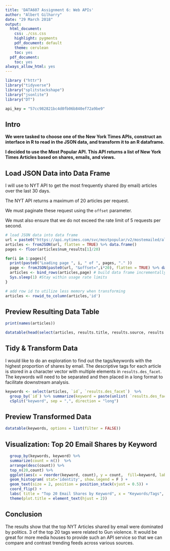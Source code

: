 ```yaml
---
title: 'DATA607 Assignment 6: Web APIs'
author: "Albert Gilharry"
date: "29 March 2018"
output:
  html_document:
    css: ./css.css
    highlight: pygments
    pdf_document: default
    theme: cerulean
    toc: yes
  pdf_document:
    toc: yes
always_allow_html: yes
---
```


```r
library ("httr")
library("tidyverse")
library("splitstackshape")
library("jsonlite")
library("DT")

api_key = "57cc982821bc4d0fb06b840ef72a9be9"
```

## Intro

<div id = "comment">
**We were tasked to choose one of the New York Times APIs, construct an interface in R to read in the JSON data, and transform it to an R dataframe.**
</div>

<div id = "solution">
**I decided to use the Most Popular API. This API returns a list of New York Times Articles based on shares, emails, and views.**
</div>


## Load JSON Data into Data Frame

<div id = "comment">
I will use to NYT API to get the most frequently shared (by email) articles over the last 30 days.

The NYT API returns a maximum of 20 articles per request.

We must paginate these request using the `offset` parameter.

We must also ensure that we do not exceed the rate limit of 5 requests per second.
</div>

<div id = "solution">
```r
# load JSON data into data frame
url = paste0("https://api.nytimes.com/svc/mostpopular/v2/mostemailed/all-sections/30.json?api-key=", api_key)
articles <- fromJSON(url, flatten = TRUE) %>% data.frame()
pages <- floor(articles$num_results[1]/20) 

for(i in 1:pages){
  print(paste0("Loading page ", i, " of ", pages, "." ))
  page <- fromJSON(paste0(url, "&offset=",i*20), flatten = TRUE) %>% data.frame()
  articles <- bind_rows(articles,page) # build data frame incrementally
  Sys.sleep(1) #Stay within usage rate limits
}

# add row id to utilize less memory when transforming
articles <- rowid_to_column(articles,'id')
```

</div>

## Preview Resulting Data Table

<div id = "solution">
```r
print(names(articles))

datatable(head(select(articles, results.title, results.source, results.des_facet, results.published_date)), options = list(filter = FALSE))
```
</div>


## Tidy & Transform Data

<div id = "comment">
I would like to do an exploration to find out the tags/keywords with the highest proportion of shares by email.
The descriptive tags for each article is stored in a character vector with multiple elements in `results.des_facet`.
The keywords will need to be separated and then placed in a long format to facilitate downstream analysis. 
</div>

<div id = "solution">
```r
keywords <- select(articles, `id`, `results.des_facet`)  %>% 
  group_by(`id`) %>% summarize(keyword = paste(unlist( `results.des_facet` ),collapse = ","))  %>%
  cSplit("keyword", sep = ",", direction = "long")
```
</div>


## Preview Transformed Data

```r
datatable(keywords, options = list(filter = FALSE))
```


## Visualization: Top 20 Email Shares by Keyword

<div id = "solution">
```r
  group_by(keywords, keyword) %>%
  summarize(count = n())  %>%
  arrange(desc(count)) %>%
  top_n(20,count) %>%
  ggplot(aes(x = reorder(keyword, count), y = count,  fill=keyword, label = count)) + 
  geom_histogram( stat='identity', show.legend = F ) + 
  geom_text(size = 2, position = position_stack(vjust = 0.5)) + 
  coord_flip() +  
  labs( title = "Top 20 Email Shares by Keyword", x = "Keywords/Tags", y = "Frequency" ) +
  theme(plot.title = element_text(hjust = 2))
```
</div>


## Conclusion
<div id = "comment">
The results show that the top NYT Articles shared by email were dominated by politics. 3 of the top 20 tags were related to Gun violence.
It would be great for more media houses to provide such an API service so that we can compare and contrast trending feeds across various sources.
</div>